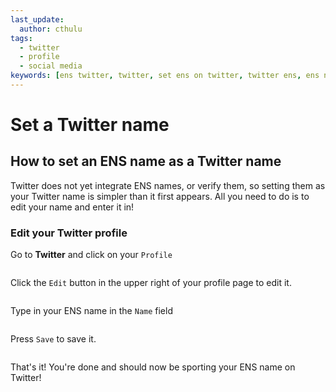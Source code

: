 ```yaml
---
last_update:
  author: cthulu
tags:
  - twitter
  - profile
  - social media
keywords: [ens twitter, twitter, set ens on twitter, twitter ens, ens name on twitter, change ens on twitter, ens name twitter, ens name on twitter, set ens name twitter]
---
```


# Set a Twitter name

## How to set an ENS name as a Twitter name
Twitter does not yet integrate ENS names, or verify them, so setting them as your Twitter name is simpler than it first appears.
All you need to do is to edit your name and enter it in!

### Edit your Twitter profile
Go to <Link to="https://www.twitter.com"><b>Twitter</b></Link> and click on your `Profile`

<BrowserWindow url="https://twitter.com">
  <div style={{'background':'#000000'}}>
    <Image img="/img/howto/set-twitter-name-1.png"/>
  </div>
</BrowserWindow>

Click the `Edit` button in the upper right of your profile page to edit it.

<BrowserWindow url="https://twitter.com">
  <div style={{'background':'#000000'}}>
    <Image img="/img/howto/set-twitter-name-2.png"/>
  </div>
</BrowserWindow>

Type in your ENS name in the `Name` field

<BrowserWindow url="https://twitter.com">
  <div style={{'background':'#242d34'}}>
    <Image img="/img/howto/set-twitter-name-3.png"/>
  </div>
</BrowserWindow>

Press `Save` to save it.

<BrowserWindow url="https://twitter.com">
  <div style={{'background':'#242d34'}}>
    <Image img="/img/howto/set-twitter-name-4.png"/>
  </div>
</BrowserWindow>

That's it! You're done and should now be sporting your ENS name on Twitter!

<BrowserWindow url="https://twitter.com">
  <div style={{'background':'#000000'}}>
    <Image img="/img/howto/set-twitter-name-5.png"/>
  </div>
</BrowserWindow>
